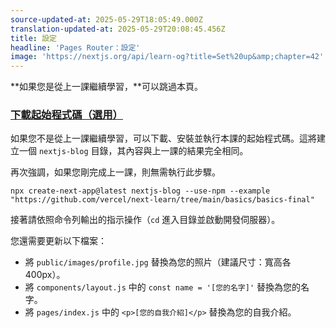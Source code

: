 ```yaml
---
source-updated-at: 2025-05-29T18:05:49.000Z
translation-updated-at: 2025-05-29T20:08:45.456Z
title: 設定
headline: 'Pages Router：設定'
image: 'https://nextjs.org/api/learn-og?title=Set%20up&amp;chapter=42'
---
```


**如果您是從上一課繼續學習，**可以跳過本頁。

### [下載起始程式碼（選用）](#下載起始程式碼-optional)

如果您不是從上一課繼續學習，可以下載、安裝並執行本課的起始程式碼。這將建立一個 `nextjs-blog` 目錄，其內容與上一課的結果完全相同。

再次強調，如果您剛完成上一課，則無需執行此步驟。

```
npx create-next-app@latest nextjs-blog --use-npm --example "https://github.com/vercel/next-learn/tree/main/basics/basics-final"
```

接著請依照命令列輸出的指示操作（`cd` 進入目錄並啟動開發伺服器）。

您還需要更新以下檔案：

*   將 `public/images/profile.jpg` 替換為您的照片（建議尺寸：寬高各 400px）。
*   將 `components/layout.js` 中的 `const name = '[您的名字]'` 替換為您的名字。
*   將 `pages/index.js` 中的 `<p>[您的自我介紹]</p>` 替換為您的自我介紹。